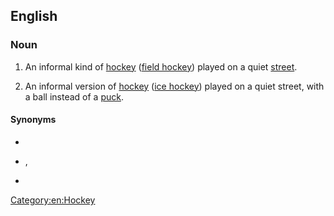 {{also|street-hockey}}
==English==

===Noun===
{{en-noun|-}}

# {{lb|en|British}} An informal kind of [[hockey]] ([[field hockey]]) played on a quiet [[street]].
# {{lb|en|North American}} An informal version of [[hockey]] ([[ice hockey]]) played on a quiet street, with a ball instead of a [[puck]].

====Synonyms====
* {{l|en|road hockey}}
* {{l|en|shinny}}, {{l|en|shinny hockey}} {{qualifier|Canada}}
* {{l|en|ball hockey}} {{qualifier|Canada}}

[[Category:en:Hockey]]